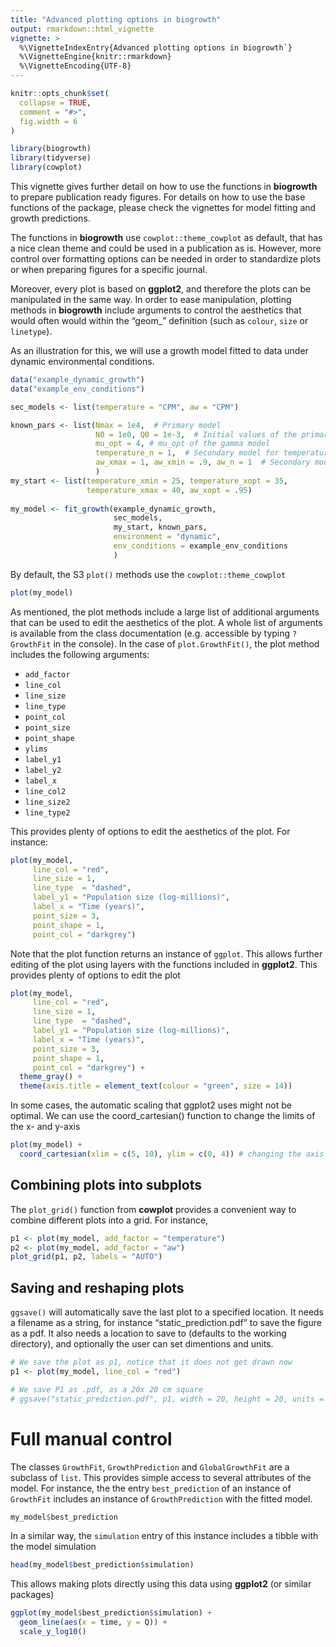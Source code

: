 ```yaml
---
title: "Advanced plotting options in biogrowth"
output: rmarkdown::html_vignette
vignette: >
  %\VignetteIndexEntry{Advanced plotting options in biogrowth`}
  %\VignetteEngine{knitr::rmarkdown}
  %\VignetteEncoding{UTF-8}
---
```


```r
knitr::opts_chunk$set(
  collapse = TRUE,
  comment = "#>",
  fig.width = 6
)
```

```r
library(biogrowth)
library(tidyverse)
library(cowplot)
```

This vignette gives further detail on how to use  the functions in **biogrowth** to prepare publication ready figures. For details on how to use the base functions of the package, please check the vignettes for model fitting and growth predictions. 

The functions in **biogrowth** use `cowplot::theme_cowplot` as default, that has a nice clean theme and could be used in a publication as is. However, more control over formatting options can be needed in order to standardize plots or when preparing figures for a specific journal.  

Moreover, every plot is based on **ggplot2**, and therefore the plots can be manipulated in the same way. In order to ease manipulation, plotting methods in **biogrowth** include arguments to control the aesthetics that would often would within the "geom_" definition (such as `colour`, `size` or `linetype`).

As an illustration for this, we will use a growth model fitted to data under dynamic environmental conditions.



```r
data("example_dynamic_growth")
data("example_env_conditions")

sec_models <- list(temperature = "CPM", aw = "CPM")

known_pars <- list(Nmax = 1e4,  # Primary model
                   N0 = 1e0, Q0 = 1e-3,  # Initial values of the primary model
                   mu_opt = 4, # mu_opt of the gamma model
                   temperature_n = 1,  # Secondary model for temperature
                   aw_xmax = 1, aw_xmin = .9, aw_n = 1  # Secondary model for water activity
                   )
my_start <- list(temperature_xmin = 25, temperature_xopt = 35,
                 temperature_xmax = 40, aw_xopt = .95)
                 
my_model <- fit_growth(example_dynamic_growth, 
                       sec_models, 
                       my_start, known_pars,
                       environment = "dynamic",
                       env_conditions = example_env_conditions
                       ) 
```

By default, the S3 `plot()` methods use the `cowplot::theme_cowplot`

```r
plot(my_model)
```

As mentioned, the plot methods include a large list of additional arguments that can be used to edit the aesthetics of the plot. A whole list of arguments is available from the class documentation (e.g. accessible by typing `?GrowthFit` in the console). In the case of `plot.GrowthFit()`, the plot method includes the following arguments:

* `add_factor`
* `line_col`
* `line_size`
* `line_type`
* `point_col`
* `point_size`
* `point_shape`
* `ylims`
* `label_y1`
* `label_y2`
* `label_x`
* `line_col2` 
* `line_size2`
* `line_type2`

This provides plenty of options to edit the aesthetics of the plot. For instance:

```r
plot(my_model, 
     line_col = "red", 
     line_size = 1,
     line_type  = "dashed",
     label_y1 = "Population size (log-millions)",
     label_x = "Time (years)",
     point_size = 3,
     point_shape = 1,
     point_col = "darkgrey")

```

Note that the plot function returns an instance of `ggplot`. This allows further editing of the plot using layers with the functions included in **ggplot2**. This provides plenty of options to edit the plot

```r
plot(my_model, 
     line_col = "red", 
     line_size = 1,
     line_type  = "dashed",
     label_y1 = "Population size (log-millions)",
     label_x = "Time (years)",
     point_size = 3,
     point_shape = 1,
     point_col = "darkgrey") +
  theme_gray() +
  theme(axis.title = element_text(colour = "green", size = 14))

```

In some cases, the automatic scaling that ggplot2 uses might not be optimal. We can use the coord_cartesian() function to change the limits of the x- and y-axis  

```r
plot(my_model) + 
  coord_cartesian(xlim = c(5, 10), ylim = c(0, 4)) # changing the axis limits
```

## Combining plots into subplots

The `plot_grid()` function from **cowplot** provides a convenient way to combine different plots into a grid. For instance,

```r
p1 <- plot(my_model, add_factor = "temperature")
p2 <- plot(my_model, add_factor = "aw")
plot_grid(p1, p2, labels = "AUTO")

```

## Saving and reshaping plots  
  
`ggsave()` will automatically save the last plot to a specified location. It needs a filename as a string, for instance "static_prediction.pdf" to save the figure as a pdf. It also needs a location to save to (defaults to the working directory), and optionally the user can set dimentions and units.  

```r
# We save the plot as p1, notice that it does not get drawn now
p1 <- plot(my_model, line_col = "red")

# We save P1 as .pdf, as a 20x 20 cm square
# ggsave("static_prediction.pdf", p1, width = 20, height = 20, units = "cm")
```


# Full manual control  

The classes `GrowthFit`, `GrowthPrediction` and `GlobalGrowthFit` are a subclass of `list`. This provides simple access to several attributes of the model. For instance, the the entry `best_prediction` of an instance of `GrowthFit` includes an instance of `GrowthPrediction` with the fitted model.

```r
my_model$best_prediction
```

In a similar way, the `simulation` entry of this instance includes a tibble with the model simulation

```r
head(my_model$best_prediction$simulation)
```

This allows making plots directly using this data using **ggplot2** (or similar packages)

```r
ggplot(my_model$best_prediction$simulation) +
  geom_line(aes(x = time, y = Q)) +
  scale_y_log10()
```




